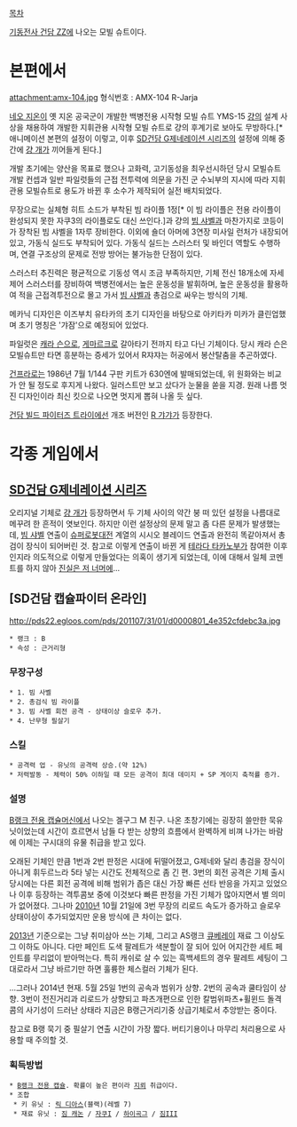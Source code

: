 [[목차]]

[[기동전사 건담 ZZ]]에 나오는 모빌 슈트이다.
= 본편에서 =
attachment:amx-104.jpg
형식번호 : AMX-104 R-Jarja

[[네오 지온]]이 옛 지온 공국군이 개발한 백병전용 시작형 모빌 슈트 YMS-15 [[걍]]의 설계 사상을 채용하여 개발한 지휘관용 시작형 모빌 슈트로 걍의 후계기로 보아도 무방하다.[* 애니메이션 본편의 설정이 이렇고, 이후 [[SD건담 G제네레이션 시리즈]]의 설정에 의해 중간에 [[걍 개]]가 끼어들게 된다.]

개발 초기에는 양산을 목표로 했으나 고화력, 고기동성을 최우선시하던 당시 모빌슈트 개발 컨셉과 일반 파일럿들의 근접 전투력에 의문을 가진 군 수뇌부의 지시에 따라 지휘관용 모빌슈트로 용도가 바뀐 후 소수가 제작되어 실전 배치되었다.

무장으로는 실체형 히트 소드가 부착된 빔 라이플 1정[* 이 빔 라이플은 전용 라이플이 완성되지 못한 자쿠3의 라이플로도 대신 쓰인다.]과 걍의 [[빔 샤벨]]과 마찬가지로 코등이가 장착된 빔 샤벨을 1자루 장비한다. 이외에 숄더 아머에 3연장 미사일 런처가 내장되어 있고, 가동식 실드도 부착되어 있다. 가동식 실드는 스러스터 및 바인더 역할도 수행하며, 연결 구조상의 문제로 전방 방어는 불가능한 단점이 있다.

스러스터 추진력은 평균적으로 기동성 역시 조금 부족하지만, 기체 전신 18개소에 자세 제어 스러스터를 장비하여 백병전에서는 높은 운동성을 발휘하며, 높은 운동성을 활용하여 적을 근접격투전으로 몰고 가서 [[빔 샤벨]]과 총검으로 싸우는 방식의 기체.

메카닉 디자인은 이즈부치 유타카의 초기 디자인을 바탕으로 아키타카 미카가 클린업했며 초기 명칭은 '갸잠'으로 예정되어 있었다.

파일럿은 [[캐라 슨]]으로, [[게마르크]]로 갈아타기 전까지 타고 다닌 기체이다. 당시 캐라 슨은 모빌슈트만 타면 흥분하는 증세가 있어서 R쟈쟈는 허공에서 봉산탈춤을 추곤하였다.

[[건프라]]로는 1986년 7월 1/144 구판 키트가 630엔에 발매되었는데, 위 원화와는 비교가 안 될 정도로 후지게 나왔다. 일러스트만 보고 샀다가 눈물을 쏟을 지경. 원래 나름 멋진 디자인이라 최신 킷으로 나오면 멋지게 뽑혀 나올 듯 싶다.

[[건담 빌드 파이터즈 트라이]]에선 개조 버전인 [[R 갸갸]]가 등장한다.

= 각종 게임에서 =
== [[SD건담 G제네레이션 시리즈]] ==
오리지널 기체로 [[걍 개]]가 등장하면서 두 기체 사이의 약간 붕 떠 있던 설정을 나름대로 메꾸려 한 흔적이 엿보인다. 하지만 이런 설정상의 문제 말고 좀 다른 문제가 발생했는데, [[빔 샤벨]] 연출이 [[슈퍼로봇대전]] 계열의 시시오 블레이드 연출과 완전히 똑같아져서 총검이 장식이 되어버린 것. 참고로 이렇게 연출이 바뀐 게 [[테라다 타카노부]]가 참여한 이후인지라 의도적으로 이렇게 만들었다는 의혹이 생기게 되었는데, 이에 대해서 일체 코멘트를 하지 않아 [[진실은 저 너머에]]...

== [SD건담 캡슐파이터 온라인] ==
http://pds22.egloos.com/pds/201107/31/01/d0000801_4e352cfdebc3a.jpg

 * 랭크 : B
 * 속성 : 근거리형

=== 무장구성 ===
 * 1. 빔 사벨
 * 2. 총검식 빔 라이플
 * 3. 빔 사벨 회전 공격 - 상태이상 슬로우 추가.
 * 4. 난무형 필살기

=== 스킬 === 
 * 공격력 업 - 유닛의 공격력 상승.(약 12%) 
 * 저력발동 - 체력이 50% 이하일 때 모든 공격이 최대 데미지 + SP 게이지 축적률 증가.
=== 설명 === 
[[B랭크 전용 캡슐]]머신에서 나오는 겔구그 M 친구. 나온 초창기에는 굉장히 쓸만한 묵유닛이었는데 시간이 흐르면서 남들 다 받는 상향의 흐름에서 완벽하게 비껴 나가는 바람에 이제는 구시대의 유물 취급을 받고 있다.

오래된 기체인 만큼 1번과 2번 판정은 시대에 뒤떨어졌고, G제네와 달리 총검을 장식이 아니게 휘두르느라 5타 넣는 시간도 전체적으로 좀 긴 편. 3번의 회전 공격은 기체 출시 당시에는 다른 회전 공격에 비해 범위가 좁은 대신 가장 빠른 선타 반응을 가지고 있었으나 이후 등장하는 격투콤보 중에 이것보다 빠른 판정을 가진 기체가 많아지면서 별 의미가 없어졌다. 그나마 [[2010년]] 10월 21일에 3번 무장의 리로드 속도가 증가하고 슬로우 상태이상이 추가되었지만 운용 방식에 큰 차이는 없다.

[[2013년]] 기준으로는 그냥 취미삼아 쓰는 기체, 그리고 AS랭크 [[큐베레이]] 재료 그 이상도 그 이하도 아니다. 다만 페인트 도색 팔레트가 색분할이 잘 되어 있어 어지간한 세트 페인트를 무리없이 받아먹는다. 특히 캐쉬로 살 수 있는 흑백세트의 경우 팔레트 세팅이 그대로라서 그냥 바르기만 하면 훌륭한 체스컬러 기체가 된다.

...그러나 2014년 현재. 5월 25일 1번의 공속과 범위가 상향. 2번의 공속과 쿨타임이 상향. 3번이  전진거리과 리로드가 상향되고 파츠개편으로 인한 칼범위파츠+휠윈드 돌격콤의 사기성이 드러난 상태라 지금은 B랭근거리기중 상급기체로서 추앙받는 중이다.

참고로 B랭 묵기 중 필살기 연출 시간이 가장 짧다. 버티기용이나 마무리 처리용으로 사용할 때 주의할 것.
=== 획득방법 ===
 * [[B랭크 전용 캡슐]]. 확률이 높은 편이라 [[지뢰]] 취급이다.
 * 조합
  * 키 유닛 : [[릭 디아스]](블랙)(레벨 7)
  * 재료 유닛 : [[짐 캐논]] / [[자쿠]]I / [[하이곡그]] / [[짐]]III
